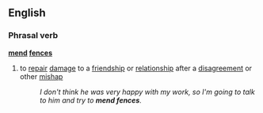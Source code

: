 ==English==
===Phrasal verb===
'''[[mend]] [[fences]]'''
# {{idiom}} to [[repair]] [[damage]] to a [[friendship]] or [[relationship]] after a [[disagreement]] or other [[mishap]]
#:''I don't think he was very happy with my work, so I'm going to talk to him and try to '''mend fences'''.''